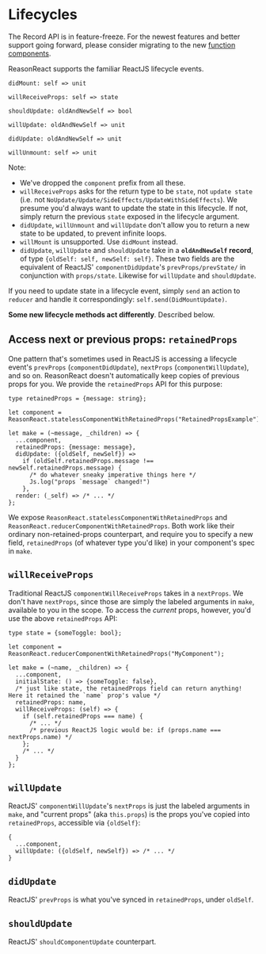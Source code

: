 
# Lifecycles

<aside class="warning">
The Record API is in feature-freeze. For the newest features and better support going forward, please consider migrating to the new <a href="/docs/reason-react/latest/components">function components</a>.
</aside>

ReasonReact supports the familiar ReactJS lifecycle events.

```reason
didMount: self => unit

willReceiveProps: self => state

shouldUpdate: oldAndNewSelf => bool

willUpdate: oldAndNewSelf => unit

didUpdate: oldAndNewSelf => unit

willUnmount: self => unit
```

Note:

- We've dropped the `component` prefix from all these.
- `willReceiveProps` asks for the return type to be `state`, not `update state` (i.e. not `NoUpdate/Update/SideEffects/UpdateWithSideEffects`). We presume you'd always want to update the state in this lifecycle. If not, simply return the previous `state` exposed in the lifecycle argument.
- `didUpdate`, `willUnmount` and `willUpdate` don't allow you to return a new state to be updated, to prevent infinite loops.
- `willMount` is unsupported. Use `didMount` instead.
- `didUpdate`, `willUpdate` and `shouldUpdate` take in a **`oldAndNewSelf` record**, of type `{oldSelf: self, newSelf: self}`. These two fields are the equivalent of ReactJS' `componentDidUpdate`'s `prevProps/prevState/` in conjunction with `props/state`. Likewise for `willUpdate` and `shouldUpdate`.

If you need to update state in a lifecycle event, simply `send` an action to `reducer` and handle it correspondingly: `self.send(DidMountUpdate)`.

**Some new lifecycle methods act differently**. Described below.

## Access next or previous props: `retainedProps`

One pattern that's sometimes used in ReactJS is accessing a lifecycle event's `prevProps` (`componentDidUpdate`), `nextProps` (`componentWillUpdate`), and so on. ReasonReact doesn't automatically keep copies of previous props for you. We provide the `retainedProps` API for this purpose:

```reason
type retainedProps = {message: string};

let component = ReasonReact.statelessComponentWithRetainedProps("RetainedPropsExample");

let make = (~message, _children) => {
  ...component,
  retainedProps: {message: message},
  didUpdate: ({oldSelf, newSelf}) =>
    if (oldSelf.retainedProps.message !== newSelf.retainedProps.message) {
      /* do whatever sneaky imperative things here */
      Js.log("props `message` changed!")
    },
  render: (_self) => /* ... */
};
```

We expose `ReasonReact.statelessComponentWithRetainedProps` and `ReasonReact.reducerComponentWithRetainedProps`. Both work like their ordinary non-retained-props counterpart, and require you to specify a new field, `retainedProps` (of whatever type you'd like) in your component's spec in `make`.

## `willReceiveProps`

Traditional ReactJS `componentWillReceiveProps` takes in a `nextProps`. We don't have `nextProps`, since those are simply the labeled arguments in `make`, available to you in the scope. To access the _current_ props, however, you'd use the above `retainedProps` API:

```reason
type state = {someToggle: bool};

let component = ReasonReact.reducerComponentWithRetainedProps("MyComponent");

let make = (~name, _children) => {
  ...component,
  initialState: () => {someToggle: false},
  /* just like state, the retainedProps field can return anything! Here it retained the `name` prop's value */
  retainedProps: name,
  willReceiveProps: (self) => {
    if (self.retainedProps === name) {
      /* ... */
      /* previous ReactJS logic would be: if (props.name === nextProps.name) */
    };
    /* ... */
  }
};
```

## `willUpdate`

ReactJS' `componentWillUpdate`'s `nextProps` is just the labeled arguments in `make`, and "current props" (aka `this.props`) is the props you've copied into `retainedProps`, accessible via `{oldSelf}`:

```reason
{
  ...component,
  willUpdate: ({oldSelf, newSelf}) => /* ... */
}
```

## `didUpdate`

ReactJS' `prevProps` is what you've synced in `retainedProps`, under `oldSelf`.

## `shouldUpdate`

ReactJS' `shouldComponentUpdate` counterpart.
